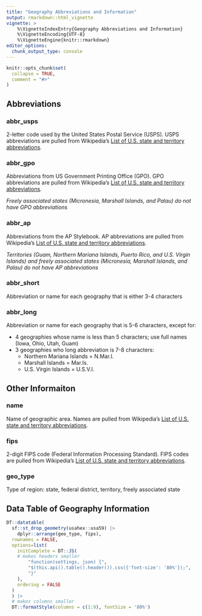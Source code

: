 ```yaml
---
title: "Geography Abbreviations and Information"
output: rmarkdown::html_vignette
vignette: >
    %\VignetteIndexEntry{Geography Abbreviations and Information}
    %\VignetteEncoding{UTF-8}
    %\VignetteEngine{knitr::rmarkdown}
editor_options: 
  chunk_output_type: console
---
```


```r
knitr::opts_chunk$set(
  collapse = TRUE,
  comment = "#>"
)
```



## Abbreviations 

### abbr_usps

2-letter code used by the United States Postal Service (USPS). USPS abbreviations are pulled from Wikipedia's [List of U.S. state and territory abbreviations](https://en.wikipedia.org/wiki/List_of_U.S._state_and_territory_abbreviations). 

### abbr_gpo

Abbreviations from US Government Printing Office (GPO). GPO abbreviations are pulled from Wikipedia's [List of U.S. state and territory abbreviations](https://en.wikipedia.org/wiki/List_of_U.S._state_and_territory_abbreviations). 

*Freely associated states (Micronesia, Marshall Islands, and Palau) do not have GPO abbreviations* 

### abbr_ap 

Abbreviations from the AP Stylebook.  AP abbreviations are pulled from Wikipedia's [List of U.S. state and territory abbreviations](https://en.wikipedia.org/wiki/List_of_U.S._state_and_territory_abbreviations).  


*Territories (Guam, Northern Mariana Islands, Puerto Rico, and U.S. Virgin Islands) and freely associated states (Micronesia, Marshall Islands, and Palau) do not have AP abbreviations* 


### abbr_short 

Abbreviation or name for each geography that is either 3-4 characters

### abbr_long

Abbreviation or name for each geography that is 5-6 characters, except for: 

- 4 geographies whose name is less than 5 characters; use full names (Iowa, Ohio, Utah, Guam)
- 3 geographies who long abbreviation is 7-8 characters: 
  * Northern Mariana Islands = N.Mar.I.
  * Marshall Islands = Mar.Is.
  * U.S. Virgin Islands = U.S.V.I. 


## Other Informaiton 

### name 

Name of geographic area.  Names are pulled from Wikipedia's [List of U.S. state and territory abbreviations](https://en.wikipedia.org/wiki/List_of_U.S._state_and_territory_abbreviations). 

### fips

2-digit FIPS code (Federal Information Processing Standard). FIPS codes are pulled from Wikipedia's [List of U.S. state and territory abbreviations](https://en.wikipedia.org/wiki/List_of_U.S._state_and_territory_abbreviations). 

### geo_type 

Type of region: state, federal district, territory, freely associated state


## Data Table of Geography Information 

```r
DT::datatable(
  sf::st_drop_geometry(usahex::usa59) |> 
    dplyr::arrange(geo_type, fips), 
  rownames = FALSE, 
  options=list(
    initComplete = DT::JS(
    # makes headers smaller 
        "function(settings, json) {",
        "$(this.api().table().header()).css({'font-size': '80%'});",
        "}"
    ),
    ordering = FALSE
  )
  ) |> 
  # makes columns smaller 
  DT::formatStyle(columns = c(1:9), fontSize = '80%')
```

